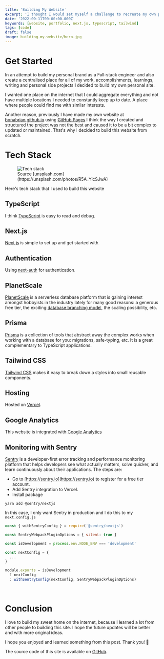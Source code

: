 ```yaml
---
title: 'Building My Website'
excerpt: 'I thought I would set myself a challenge to recreate my own personal website to centralised place for all of my work.'
date: '2022-09-11T00:00:00.000Z'
keywords: [website, portfolio, next.js, typescript, tailwind]
tags: [code]
draft: false
image: building-my-website/hero.jpg
---
```


# Get Started
In an attempt to build my personal brand as a Full-stack engineer and also create a centralised place for all of my work, accomplishments, learnings, writing and personal side projects I decided to build my own personal site.

I wanted one place on the internet that I could aggregate everything and not have multiple locations I needed to constantly keep up to date. A place where people could find me with similar interests.

Another reason, previously I have made my own website at [bonabrian.github.io](https://bonabrian.github.io) using [GitHub Pages](https://pages.github.com/) I think the way I created and structured the project was not the best and caused it to be a bit complex to updated or maintained. That's why I decided to build this website from scratch.

# Tech Stack
<figure>
  <Image
    src='/static/images/blog/building-my-website/tech-stack.jpg'
    alt='Tech stack'
  />
  <figcaption className='text-center'>
    Source [unsplash.com](https://unsplash.com/photos/R5A_YlcSJwA)
  </figcaption>
</figure>
Here's tech stack that I used to build this website

## TypeScript
I think [TypeScript](https://www.typescriptlang.org/) is easy to read and debug.

## Next.js
[Next.js](https://nextjs.org/) is simple to set up and get started with.

## Authentication
Using [next-auth](https://next-auth.js.org/) for authentication.

## PlanetScale
[PlanetScale](https://planetscale.com/) is a serverless database platform that is gaining interest amongst hobbyists in the industry lately for many good reasons: a generous free tier, the exciting [database branching model](https://planetscale.com/docs/concepts/branching), the scaling possibility, etc.

## Prisma
[Prisma](https://www.prisma.io/) is a collection of tools that abstract away the complex works when working with a database for you: migrations, safe-typing, etc. It is a great complementary to TypeScript applications.

## Tailwind CSS
[Tailwind CSS](https://tailwindcss.com/) makes it easy to break down a styles into small reusable components.

## Hosting
Hosted on [Vercel](https://vercel.com/).

## Google Analytics
This website is integrated with [Google Analytics](https://analytics.google.com/)

## Monitoring with Sentry
[Sentry](https://sentry.io) is a developer-first error tracking and performance monitoring platform that helps developers see what actually matters, solve quicker, and learn continuously about their applications. The steps are:

- Go to [https://sentry.io](https://sentry.io) to register for a free tier account.
- Add Sentry integration to Vercel.
- Install package

```shell
yarn add @sentry/nextjs
```

In this case, I only want Sentry in production and I do this to my `next.config.js`
```js
const { withSentryConfig } = require('@sentry/nextjs')

const SentryWebpackPluginOptions = { silent: true }

const isDevelopment = process.env.NODE_ENV === 'development'

const nextConfig = {
  ...
}

module.exports = isDevelopment
  ? nextConfig
  : withSentryConfig(nextConfig, SentryWebpackPluginOptions)
```
<br/>

# Conclusion

I love to build my sweet home on the internet, because I learned a lot from other people to building this site. I hope the future updates will be better and with more original ideas.

I hope you enjoyed and learned something from this post. Thank you! 🎉

The source code of this site is available on [GitHub](https://github.com/bonabrian/bonabrian.com).
